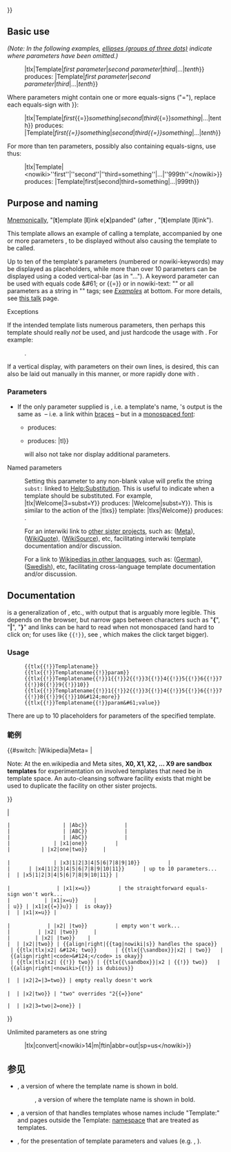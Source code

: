 <includeonly>{{small |1=Note: This documentation for {{tlx|tlx}} is also [[w:Wikipedia:Template doc page pattern|transcluded]] by its derivatives {{tlx|tlxb}}, {{tlx|tlxc}}, {{tlx|tlxw}} (<span class="plainlinks">[{{fullurl:Template:Tlx/doc |action=edit}} edit]</span>{{#ifeq:{{SITENAME}}|Meta |). |{{dot}}[[M:template:{{PAGENAMEE}}|master page]]).}}<!--(end small:)-->}}</includeonly>
{{NoteTA
|G1 = IT
|G2 = MediaWiki
}}
{{Documentation subpage}}
{{缺乏中文說明}}
{{High-use|42193}}
<!-- 在本行下編輯模板說明 -->

== Basic use ==
''(Note: In the following examples, [[省略号|ellipses (groups of three dots)]] indicate where parameters have been omitted.)''

: {{tlx{{\sandbox}}|tlx|Template|''first parameter''|''second parameter''|''third''|...|''tenth''}} produces: {{tlx{{\sandbox}}|Template|''first parameter''|''second parameter''|''third''|...|''tenth''}}

Where parameters might contain one or more equals-signs ("="), replace each equals-sign with {{tlf|{{=}}}}:
: {{tlx{{\sandbox}}|tlx|Template|''first''<nowiki>{{=}}</nowiki>''something''|''second''|''third''<nowiki>{{=}}</nowiki>''something''|...|tenth}} produces: {{tlx{{\sandbox}}|Template|''first{{=}}something''|''second''|''third{{=}}something''|...|''tenth''}}

For more than ten parameters, possibly also containing equals-signs, use {{tag|nowiki}} thus:
: {{tlx{{\sandbox}}|tlx|Template|&lt;nowiki><nowiki>''first''|''second''|''third=something''|...|''999th''</nowiki>&lt;/nowiki>}} produces: {{tlx{{\sandbox}}|Template|<nowiki>first|second|third=something|...|999th</nowiki>}}

== Purpose and naming ==

[[Wikt:mnemonic|Mnemonically]], "['''t''']emplate ['''l''']ink e['''x''']panded" (after {{tl|tl}}, "['''t''']emplate ['''l''']ink").

This template allows an example of calling a template, accompanied by one or more parameters<!-- ("pass parameters", i.e. {{tsl|en|Help:Pipe trick||pipe-tricked}} [[m:Parameter#Parameters|parameters]])-->, to be displayed without also causing the template to be called.

Up to ten of the template's parameters (numbered or nowiki-keywords) may be displayed as placeholders, while more than over 10 parameters can be displayed using a coded vertical-bar (as in "{{small|&amp;#124;}}..."). A keyword parameter can be used with equals code &amp;#61; or <nowiki>{{=}}</nowiki> or in nowiki-text: "{{tag|nowiki|content=size=10}}" or all parameters as a string in "{{tag|nowiki|o}}" tags; see ''[[#Examples|Examples]]'' at bottom. For more details, see [[{{TALKPAGENAME}}|this talk]] page.

; Exceptions
If the intended template lists numerous parameters, then perhaps this template should really ''not'' be used, and just hardcode the usage with {{tag|code|o}}{{tag|nowiki|o}}. For example:
: {{tag|code|content={{tag|nowiki|content=<nowiki>{{Anytemplate|arg1=23|size=250px|</nowiki><var>other parameters...</var><nowiki>}}</nowiki>}}}}.
If a vertical display, with parameters on their own lines, is desired, this can also be laid out manually in this manner, or more rapidly done with {{tag|pre}}.

===Parameters===
* If the only parameter supplied is {{param|1}}, i.e. a template's name, {{tlf|tlx}}'s output is the same as {{tl|tl}}&nbsp;&ndash; i.e. a link within [[括号|braces]]&nbsp;&ndash; but in a [[等宽字体|monospaced font]]:
** {{tc|tl|tl}} produces: {{tl|tl}}
** {{tc|tlx|tl}} produces: {{tlx{{\sandbox}}|tl}}
: {{tlf|tl}} will also not take nor display additional parameters.

; Named parameters
{{para|subst}}
: Setting this parameter to any non-blank value will prefix the string <code>subst:</code> linked to [[Help:替换引用|Help:Substitution]]. This is useful to indicate when a template should be substituted. For example, {{tlx{{\sandbox}}|tlx|Welcome|3=subst=Y}} produces: {{tlx{{\sandbox}}|Welcome|subst=Y}}. This is similar to the action of the {{tlx{{\sandbox}}|tlxs}} template: {{tlx{{\sandbox}}|tlxs|Welcome}} produces: {{tlxs|Welcome}}.
{{para|SISTER}}
: For an interwiki link to [[Wikipedia:维基项目间链接|other sister projects]], such as: {{para|SISTER|M:}} ([[m:|Meta]]), {{para|SISTER|Q:}} ([[q:|WikiQuote]]), {{para|SISTER|S:}} ([[s:|WikiSource]]), etc, facilitating interwiki template documentation and/or discussion.
{{para|LANG}}
: For a link to [[H:ILL|Wikipedias in other languages]], such as: {{para|LANG|de:}} ([[:de:|German]]), {{para|LANG|sv:}} ([[:sv:|Swedish]]), etc, facilitating cross-language template documentation and/or discussion.

== Documentation ==

{{tl|Tlx}} is a generalization of {{tl|tl|x}}, {{tl|tlp|x|y}} etc., with output that is arguably more legible. This depends on the browser, but narrow gaps between characters such as "{{thinsp}}'''{'''{{thinsp}}", "{{thinsp}}'''&#124;'''{{thinsp}}", "{{thinsp}}'''}'''{{thinsp}}" and links can be hard to read when not monospaced (and hard to click on; for uses like <code><nowiki>{{!}}</nowiki></code>, see {{tl|tlw}}, which makes the click target bigger).

===Usage===
:<code>{&#123;tlx{{!}}Templatename&#125;}</code>
:<code>{&#123;tlx{{!}}Templatename{{!}}param&#125;}</code>
:<code>{&#123;tlx{{!}}Templatename{{!}}1{{!}}2{{!}}3{{!}}4{{!}}5{{!}}6{{!}}7{{!}}8{{!}}9{{!}}10&#125;}</code>
:<code>{&#123;tlx{{!}}Templatename{{!}}1{{!}}2{{!}}3{{!}}4{{!}}5{{!}}6{{!}}7{{!}}8{{!}}9{{!}}10&amp;#124;more&#125;}</code>
:<code>{&#123;tlx{{!}}Templatename{{!}}param&amp;#61;value&#125;}</code>
There are up to 10 placeholders for parameters of the specified template.

===範例===
{{#switch:{{SITENAME}} |Wikipedia|Meta= |
; Note: At the en.wikipedia and Meta sites, '''X0, X1, X2,&nbsp;... X9 are sandbox templates''' for experimentation on involved templates that need be in template space. An auto-cleansing software facility exists that might be used to duplicate the facility on other sister projects.
}}

{{Aligned table |cols=3
 |class=wikitable |style=border:1;cellpadding:4;
 |row1style=background:whitesmoke;font-weight:bold;
 | 代码                           | 结果                               | 注释
 | {{tlx|tlx|x0}}                 | {{tlx{{\sandbox}}|x0}}             | &#160;
 | {{tlx|tlx|Abc}}                | {{tlx{{\sandbox}}|Abc}}            | &#160;
 | {{tlx|tlx|ABC}}                | {{tlx{{\sandbox}}|ABC}}            | &#160;
 | {{tlx|tlx|AbC}}                | {{tlx{{\sandbox}}|AbC}}            | &#160;
 | {{tlx|tlx|x1|one}}             | {{tlx{{\sandbox}}|x1|one}}         | &#160;
 | {{tlx|tlx|x2|one|two}}         | {{tlx{{\sandbox}}|x2|one|two}}     | &#160;
 <!--(Parameter number:)-->
 | {{tlx|tlx|x3|1|2|3|4|5|6|7|8|9&#124;10}}             | {{tlx{{\sandbox}}|x3|1|2|3|4|5|6|7|8|9|10}}         | &#160;
 | {{tlx|tlx|x4|1|2|3|4|5|6|7|8|9&#124;10&#124;11}}     | {{tlx{{\sandbox}}|x4|1|2|3|4|5|6|7|8|9|10|11}}      | up to 10 parameters...
 | {{tlx|tlx|x5|1|2|3|4|5|6|7|8|9&#124;10&amp;#124;11}} | {{tlx{{\sandbox}}|x5|1|2|3|4|5|6|7|8|9|10&#124;11}} | {{align|right|...<code>&amp;#124;</code> for more}}
 <!--(Equals-sign:)-->
 | {{tlx|tlx|x1|x&#61;u}}              | {{tlx{{\sandbox}}|x1|x=u}}         | the straightforward equals-sign won't work...
 | {{tlx|tlx|x1|x&amp;#61;u}}          | {{tlx{{\sandbox}}|x1|x&#61;u}}     | {{align|right|...but <code>&amp;#61;</code> is okay}}
 | {{tlx|tlx|x1|x<nowiki>{{=}}</nowiki>u}} | {{tlx{{\sandbox}}|x1|x{{=}}u}} | {{align|right|...and <code><nowiki>{{=}}</nowiki></code> is okay}}
 | {{tlx|tlx|x1|&lt;nowiki&gt;x&#61;u&lt;/nowiki&gt;}} | {{tlx{{\sandbox}}|x1|<nowiki>x=u</nowiki>}} | {{align|right|sticky nowiki also okay}}
 <!--(Empty/space/pipe:)-->
 | {{tlx|tlx|x2|&#160;|two}}           | {{tlx{{\sandbox}}|x2| |two}}         | empty won't work...
 | {{tlx|tlx|x2|&amp;#32;|two}}        | {{tlx{{\sandbox}}|x2|&#32;|two}}     | {{align|right|...but <code>&amp;#32;</code> is okay}}
 | {{tlx|tlx|x2|&amp;nbsp;|two}}       | {{tlx{{\sandbox}}|x2|&nbsp;|two}}    | {{align|right|...<code>&amp;nbsp;</code> is also okay}}
 | {{tlx|tlx|x2|{{tag|nowiki|s}}|two}} | {{tlx{{\sandbox}}|x2|<nowiki/>|two}} | {{align|right|{{tag|nowiki|s}} handles the space}}
 | {{tlx|tlx|x2| &amp;#124; two}}      | {{tlx{{\sandbox}}|x2| &#124; two}}   | {{align|right|<code>&amp;#124;</code> is okay}}
 | {{tlx|tlx|x2| {&#123;!&#125;} two}} | {{tlx{{\sandbox}}|x2 | {{!}} two}}   | {{align|right|<nowiki>{{!}}</nowiki> is dubious}}

 | {{tlx|tlx|x2|<nowiki>2=</nowiki>|<nowiki>3=two</nowiki>}} | {{tlx{{\sandbox}}|x2|2=|3=two}} | empty really doesn't work
 
 | {{tlx|tlx|x2|<nowiki>2=one</nowiki>|two}} | {{tlx{{\sandbox}}|x2|two}} | "two" overrides "2{{=}}one"

 | {{tlx|tlx|x2|<nowiki>3=two</nowiki>|<nowiki>2=one</nowiki>}} | {{tlx{{\sandbox}}|x2|3=two|2=one}} | {{align|right|irregular parameter order is okay}}
}}
; Unlimited parameters as one {{tag|nowiki}} string 
: {{tlx{{\sandbox}}|tlx|convert|<nowiki>&lt;nowiki>14|m|ftin|abbr=out|sp=us&lt;/nowiki></nowiki>}}

== 参见 ==
* {{tl|tlxb}}, a version of {{tlf|tlx}} where the template name is shown in bold.
*: {{tl|tlb}}, a version of {{tlf|tl}} where the template name is shown in bold.
* {{tl|temt}}, a version of {{tlf|tlx}} that handles templates whose names include "Template:" and pages outside the Template: [[Wikipedia:命名空间|namespace]] that are treated as templates.
* {{tl|para}}, for the presentation of template parameters and values (e.g. {{para|paraname|val}}, {{para|another}}).


<includeonly>{{sandbox other||
<!-- 本行下加入模板的分類，跨維基連結加入Wikidata（參見[[Wikipedia:Wikidata]]） -->
[[Category:姊妹計劃鏈接模板]]
[[Category:輸入支援模板]]
}}</includeonly>